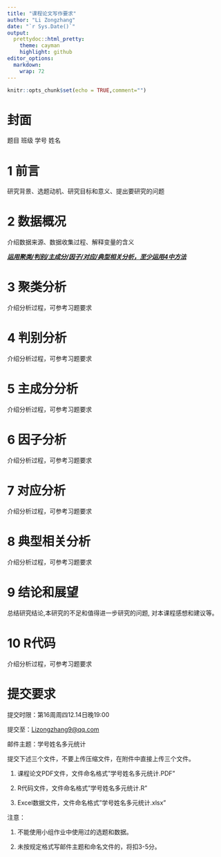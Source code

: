 ```yaml
---
title: "课程论文写作要求"
author: "Li Zongzhang"
date: "`r Sys.Date()`"
output:
  prettydoc::html_pretty:
    theme: cayman
    highlight: github
editor_options:
  markdown:
    wrap: 72
---
```


```r
knitr::opts_chunk$set(echo = TRUE,comment="")
```

# 封面

题目 班级 学号 姓名

# 1 前言

研究背景、选题动机、研究目标和意义、提出要研究的问题

# 2 数据概况

介绍数据来源、数据收集过程、解释变量的含义

[***运用聚类/判别/主成分/因子/对应/典型相关分析，至少运用4中方法***]{.underline}

# 3 聚类分析

介绍分析过程，可参考习题要求

# 4 判别分析

介绍分析过程，可参考习题要求

# 5 主成分分析

介绍分析过程，可参考习题要求

# 6 因子分析

介绍分析过程，可参考习题要求

# 7 对应分析

介绍分析过程，可参考习题要求

# 8 典型相关分析

介绍分析过程，可参考习题要求

# 9 结论和展望

总结研究结论,本研究的不足和值得进一步研究的问题, 对本课程感想和建议等。

# 10 R代码

介绍分析过程，可参考习题要求

# 提交要求

提交时限：第16周周四12.14日晚19:00

提交至：[Lizongzhang9\@qq.com](mailto:Lizongzhang9@qq.com){.email}

邮件主题：学号姓名多元统计

提交下述三个文件，不要上传压缩文件，在附件中直接上传三个文件。

1.  课程论文PDF文件，文件命名格式"学号姓名多元统计.PDF"

2.  R代码文件，文件命名格式"学号姓名多元统计.R"

3.  Excel数据文件，文件命名格式"学号姓名多元统计.xlsx"

注意：

1.  不能使用小组作业中使用过的选题和数据。

2.  未按规定格式写邮件主题和命名文件的，将扣3-5分。
